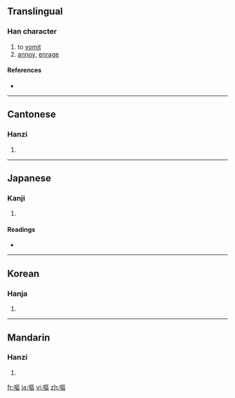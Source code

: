 {{also|呕}}
==Translingual==

===Han character===
{{Han char|rn=30|rad=口|as=11|sn=14|four=6101<sub>6</sub>|canj=口尸口口 (RSRR)}}

# to [[vomit]]
# [[annoy]], [[enrage]]

====References====
* {{Han ref|kx=0206.040|dkj=04200|dj=0429.020|hdz=10674.120|uh=5614|ud=22036|bh=B9C3|bd=47555}}

----

==Cantonese==

===Hanzi===
{{yue-hanzi|jyut=|y=au2}}

# {{defn|Cantonese}}

----

==Japanese==

===Kanji===
{{ja-kanji|grade=|rs=口11}}

# {{defn|Japanese}}

====Readings====
* {{ja-readings|on=[[おう]] (ō)|kun=[[うたう]] (utau), [[はく]] (haku)}}

----

==Korean==

===Hanja===
{{ko-hanja|hangeul=[[구]], [[후]]|rv=gu, hu|mr=ku, hu}}

# {{defn|Korean}}

----

==Mandarin==

===Hanzi===
{{cmn-hanzi|sim=呕|pin=[[ōu]] ([[ou1]])|wg=ou<sup>1</sup>}}

# {{defn|Mandarin}}

[[fr:嘔]]
[[ja:嘔]]
[[vi:嘔]]
[[zh:嘔]]